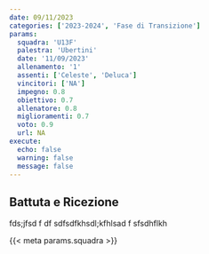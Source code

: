 ```yaml
---
date: 09/11/2023
categories: ['2023-2024', 'Fase di Transizione']
params:
  squadra: 'U13F'
  palestra: 'Ubertini'
  date: '11/09/2023'
  allenamento: '1'
  assenti: ['Celeste', 'Deluca']
  vincitori: ['NA']
  impegno: 0.8
  obiettivo: 0.7
  allenatore: 0.8
  miglioramenti: 0.7
  voto: 0.9
  url: NA
execute:
  echo: false
  warning: false
  message: false
---
```


## Battuta e Ricezione

fds;jfsd
f 
df sdfsdfkhsdl;kfhlsad f
sfsdhflkh

{{< meta params.squadra >}}